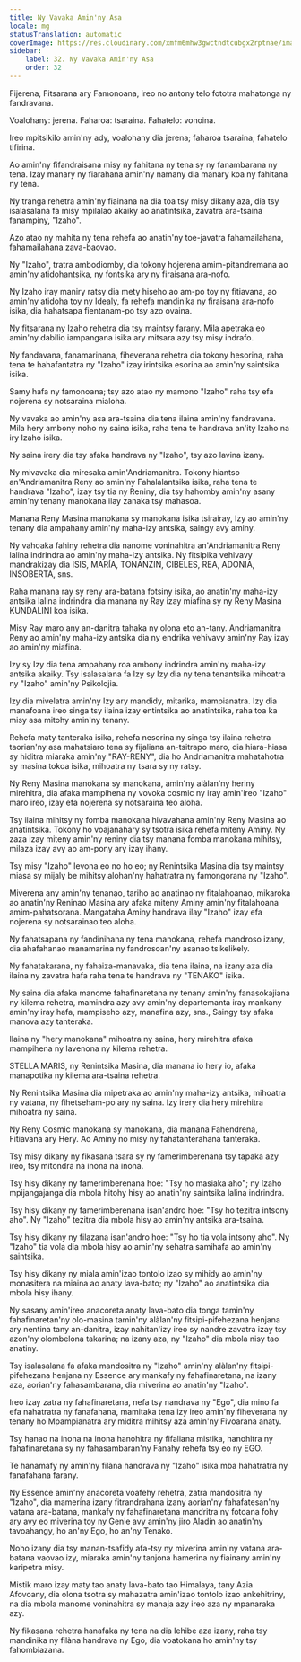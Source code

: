 ```yaml
---
title: Ny Vavaka Amin'ny Asa
locale: mg
statusTranslation: automatic
coverImage: https://res.cloudinary.com/xmfm6mhw3gwctndtcubgx2rptnae/image/upload/v1740468922/small_cover_tratado_de_psicologia_revolucionaria_a4c0dca4e0.webp
sidebar:
    label: 32. Ny Vavaka Amin'ny Asa
    order: 32
---
```

Fijerena, Fitsarana ary Famonoana, ireo no antony telo fototra mahatonga ny fandravana.

Voalohany: jerena. Faharoa: tsaraina. Fahatelo: vonoina.

Ireo mpitsikilo amin'ny ady, voalohany dia jerena; faharoa tsaraina; fahatelo tifirina.

Ao amin'ny fifandraisana misy ny fahitana ny tena sy ny fanambarana ny tena. Izay manary ny fiarahana amin'ny namany dia manary koa ny fahitana ny tena.

Ny tranga rehetra amin'ny fiainana na dia toa tsy misy dikany aza, dia tsy isalasalana fa misy mpilalao akaiky ao anatintsika, zavatra ara-tsaina fanampiny, "Izaho".

Azo atao ny mahita ny tena rehefa ao anatin'ny toe-javatra fahamailahana, fahamailahana zava-baovao.

Ny "Izaho", tratra ambodiomby, dia tokony hojerena amim-pitandremana ao amin'ny atidohantsika, ny fontsika ary ny firaisana ara-nofo.

Ny Izaho iray maniry ratsy dia mety hiseho ao am-po toy ny fitiavana, ao amin'ny atidoha toy ny Idealy, fa rehefa mandinika ny firaisana ara-nofo isika, dia hahatsapa fientanam-po tsy azo ovaina.

Ny fitsarana ny Izaho rehetra dia tsy maintsy farany. Mila apetraka eo amin'ny dabilio iampangana isika ary mitsara azy tsy misy indrafo.

Ny fandavana, fanamarinana, fiheverana rehetra dia tokony hesorina, raha tena te hahafantatra ny "Izaho" izay irintsika esorina ao amin'ny saintsika isika.

Samy hafa ny famonoana; tsy azo atao ny mamono "Izaho" raha tsy efa nojerena sy notsaraina mialoha.

Ny vavaka ao amin'ny asa ara-tsaina dia tena ilaina amin'ny fandravana. Mila hery ambony noho ny saina isika, raha tena te handrava an'ity Izaho na iry Izaho isika.

Ny saina irery dia tsy afaka handrava ny "Izaho", tsy azo lavina izany.

Ny mivavaka dia miresaka amin'Andriamanitra. Tokony hiantso an'Andriamanitra Reny ao amin'ny Fahalalantsika isika, raha tena te handrava "Izaho", izay tsy tia ny Reniny, dia tsy hahomby amin'ny asany amin'ny tenany manokana ilay zanaka tsy mahasoa.

Manana Reny Masina manokana sy manokana isika tsirairay, Izy ao amin'ny tenany dia ampahany amin'ny maha-izy antsika, saingy avy aminy.

Ny vahoaka fahiny rehetra dia nanome voninahitra an'Andriamanitra Reny lalina indrindra ao amin'ny maha-izy antsika. Ny fitsipika vehivavy mandrakizay dia ISIS, MARÍA, TONANZIN, CIBELES, REA, ADONIA, INSOBERTA, sns.

Raha manana ray sy reny ara-batana fotsiny isika, ao anatin'ny maha-izy antsika lalina indrindra dia manana ny Ray izay miafina sy ny Reny Masina KUNDALINI koa isika.

Misy Ray maro any an-danitra tahaka ny olona eto an-tany. Andriamanitra Reny ao amin'ny maha-izy antsika dia ny endrika vehivavy amin'ny Ray izay ao amin'ny miafina.

Izy sy Izy dia tena ampahany roa ambony indrindra amin'ny maha-izy antsika akaiky. Tsy isalasalana fa Izy sy Izy dia ny tena tenantsika mihoatra ny "Izaho" amin'ny Psikolojia.

Izy dia mivelatra amin'ny Izy ary mandidy, mitarika, mampianatra. Izy dia manafoana ireo singa tsy ilaina izay entintsika ao anatintsika, raha toa ka misy asa mitohy amin'ny tenany.

Rehefa maty tanteraka isika, rehefa nesorina ny singa tsy ilaina rehetra taorian'ny asa mahatsiaro tena sy fijaliana an-tsitrapo maro, dia hiara-hiasa sy hiditra miaraka amin'ny "RAY-RENY", dia ho Andriamanitra mahatahotra sy masina tokoa isika, mihoatra ny tsara sy ny ratsy.

Ny Reny Masina manokana sy manokana, amin'ny alàlan'ny heriny mirehitra, dia afaka mampihena ny vovoka cosmic ny iray amin'ireo "Izaho" maro ireo, izay efa nojerena sy notsaraina teo aloha.

Tsy ilaina mihitsy ny fomba manokana hivavahana amin'ny Reny Masina ao anatintsika. Tokony ho voajanahary sy tsotra isika rehefa miteny Aminy. Ny zaza izay miteny amin'ny reniny dia tsy manana fomba manokana mihitsy, milaza izay avy ao am-pony ary izay ihany.

Tsy misy "Izaho" levona eo no ho eo; ny Renintsika Masina dia tsy maintsy miasa sy mijaly be mihitsy alohan'ny hahatratra ny famongorana ny "Izaho".

Miverena any amin'ny tenanao, tariho ao anatinao ny fitalahoanao, mikaroka ao anatin'ny Reninao Masina ary afaka miteny Aminy amin'ny fitalahoana amim-pahatsorana. Mangataha Aminy handrava ilay "Izaho" izay efa nojerena sy notsarainao teo aloha.

Ny fahatsapana ny fandinihana ny tena manokana, rehefa mandroso izany, dia ahafahanao manamarina ny fandrosoan'ny asanao tsikelikely.

Ny fahatakarana, ny fahaiza-manavaka, dia tena ilaina, na izany aza dia ilaina ny zavatra hafa raha tena te handrava ny "TENAKO" isika.

Ny saina dia afaka manome fahafinaretana ny tenany amin'ny fanasokajiana ny kilema rehetra, mamindra azy avy amin'ny departemanta iray mankany amin'ny iray hafa, mampiseho azy, manafina azy, sns., Saingy tsy afaka manova azy tanteraka.

Ilaina ny "hery manokana" mihoatra ny saina, hery mirehitra afaka mampihena ny lavenona ny kilema rehetra.

STELLA MARIS, ny Renintsika Masina, dia manana io hery io, afaka manapotika ny kilema ara-tsaina rehetra.

Ny Renintsika Masina dia mipetraka ao amin'ny maha-izy antsika, mihoatra ny vatana, ny fihetseham-po ary ny saina. Izy irery dia hery mirehitra mihoatra ny saina.

Ny Reny Cosmic manokana sy manokana, dia manana Fahendrena, Fitiavana ary Hery. Ao Aminy no misy ny fahatanterahana tanteraka.

Tsy misy dikany ny fikasana tsara sy ny famerimberenana tsy tapaka azy ireo, tsy mitondra na inona na inona.

Tsy hisy dikany ny famerimberenana hoe: "Tsy ho masiaka aho"; ny Izaho mpijangajanga dia mbola hitohy hisy ao anatin'ny saintsika lalina indrindra.

Tsy hisy dikany ny famerimberenana isan'andro hoe: "Tsy ho tezitra intsony aho". Ny "Izaho" tezitra dia mbola hisy ao amin'ny antsika ara-tsaina.

Tsy hisy dikany ny filazana isan'andro hoe: "Tsy ho tia vola intsony aho". Ny "Izaho" tia vola dia mbola hisy ao amin'ny sehatra samihafa ao amin'ny saintsika.

Tsy hisy dikany ny miala amin'izao tontolo izao sy mihidy ao amin'ny monasitera na miaina ao anaty lava-bato; ny "Izaho" ao anatintsika dia mbola hisy ihany.

Ny sasany amin'ireo anacoreta anaty lava-bato dia tonga tamin'ny fahafinaretan'ny olo-masina tamin'ny alàlan'ny fitsipi-pifehezana henjana ary nentina tany an-danitra, izay nahitan'izy ireo sy nandre zavatra izay tsy azon'ny olombelona takarina; na izany aza, ny "Izaho" dia mbola nisy tao anatiny.

Tsy isalasalana fa afaka mandositra ny "Izaho" amin'ny alàlan'ny fitsipi-pifehezana henjana ny Essence ary mankafy ny fahafinaretana, na izany aza, aorian'ny fahasambarana, dia miverina ao anatin'ny "Izaho".

Ireo izay zatra ny fahafinaretana, nefa tsy nandrava ny "Ego", dia mino fa efa nahatratra ny fanafahana, mamitaka tena izy ireo amin'ny fiheverana ny tenany ho Mpampianatra ary miditra mihitsy aza amin'ny Fivoarana anaty.

Tsy hanao na inona na inona hanohitra ny fifaliana mistika, hanohitra ny fahafinaretana sy ny fahasambaran'ny Fanahy rehefa tsy eo ny EGO.

Te hanamafy ny amin'ny filàna handrava ny "Izaho" isika mba hahatratra ny fanafahana farany.

Ny Essence amin'ny anacoreta voafehy rehetra, zatra mandositra ny "Izaho", dia mamerina izany fitrandrahana izany aorian'ny fahafatesan'ny vatana ara-batana, mankafy ny fahafinaretana mandritra ny fotoana fohy ary avy eo miverina toy ny Genie avy amin'ny jiro Aladin ao anatin'ny tavoahangy, ho an'ny Ego, ho an'ny Tenako.

Noho izany dia tsy manan-tsafidy afa-tsy ny miverina amin'ny vatana ara-batana vaovao izy, miaraka amin'ny tanjona hamerina ny fiainany amin'ny karipetra misy.

Mistik maro izay maty tao anaty lava-bato tao Himalaya, tany Azia Afovoany, dia olona tsotra sy mahazatra amin'izao tontolo izao ankehitriny, na dia mbola manome voninahitra sy manaja azy ireo aza ny mpanaraka azy.

Ny fikasana rehetra hanafaka ny tena na dia lehibe aza izany, raha tsy mandinika ny filàna handrava ny Ego, dia voatokana ho amin'ny tsy fahombiazana.

